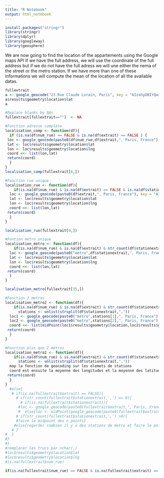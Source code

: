 ```yaml
---
title: "R Notebook"
output: html_notebook
---
```


```r
install.packages("stringr")
library(stringr)
library(dplyr)
library(googleway)
library(geosphere)
```

We are now going to find the location of the appartements using the Google maps API
If we have the full address, we will use the coordinate of the full address but if we do not have the full adress we will une either the nema of the street or the metro station. If we have more than one of these informations we will compute the mean of the location of all the available datas.
```r
fullextrait
a <- google_geocode("23 Rue Claude Lorain, Paris", key = "AIzaSyDBIYQwxvUVTn5GumtMtMZhXZtbyw7KPrM")
a$results$geometry$location$lat
a
```


```r
#Replace blanks by NAs
fullextrait[fullextrait==""]  <- NA

#Fonction adresse complète
localisation_comp <- function(df){
  if (is.na(df$num_rue) == FALSE & is.na(df$extrait) == FALSE ) {
 loc <- google_geocode(paste0(df$num_rue,df$extrait,", Paris, France"), key = "AIzaSyDBIYQwxvUVTn5GumtMtMZhXZtbyw7KPrM")
 lat <- loc$results$geometry$location$lat
 lon <- loc$results$geometry$location$lng
 coord <<- list(lon,lat)
 return(coord)
  }
}
localisation_comp(fullextrait[6,])

#Fonction rue unique 
localisation_rue <- function(df){
    if(is.na(df$num_rue) & is.na(df$extrait) == FALSE & is.na(df$stationextrait)){
  loc <- google_geocode(paste0(df$extrait,", Paris, France"), key = "AIzaSyDBIYQwxvUVTn5GumtMtMZhXZtbyw7KPrM")
  lat <- loc$results$geometry$location$lat
  lon <- loc$results$geometry$location$lng
  coord <<- list(lon,lat)
 return(coord)
  }
}

localisation_rue(fullextrait[9,])

#Fontion metro unique 
localisation_metro <- function(df){
    if(is.na(df$num_rue) & is.na(df$extrait) & str_count(df$stationextrait,',')==0){
  loc <- google_geocode(paste0("metro",df$stationextrait,", Paris, France"), key = "AIzaSyDBIYQwxvUVTn5GumtMtMZhXZtbyw7KPrM")
  lat <- loc$results$geometry$location$lat
  lon <- loc$results$geometry$location$lng
  coord <<- list(lon,lat)
 return(coord) 
  }
}

localisation_metro(fullextrait[35,])

#Fonction 2 metros
localisation_metro2 <- function(df){
    if(is.na(df$num_rue) & is.na(df$extrait) & str_count(df$stationextrait,',')==1){
      stations <- unlist(strsplit(df$stationextrait,","))
  loc1 <- google_geocode(paste0("metro",stations[1],", Paris, France"), key = "AIzaSyDBIYQwxvUVTn5GumtMtMZhXZtbyw7KPrM")
  loc2 <- google_geocode(paste0("metro",stations[2],", Paris, France"), key = "AIzaSyDBIYQwxvUVTn5GumtMtMZhXZtbyw7KPrM")
  coord <<- list(midPoint(loc1$results$geometry$location,loc2$results$geometry$location))
 return(coord) 
  }
}

#Fonction plus que 2 métros 
localisation_metro2 <- function(df){
    if(is.na(df$num_rue) & is.na(df$extrait) & str_count(df$stationextrait,',')>1){
      stations <- unlist(strsplit(df$stationextrait,","))
  map la fonction de geocoding sur les elemets de stations
  coord est ensuite la moyenne des longitudes et la moyenne des latitudes
 return(coord) 
  }
}
  #else{
   # if(is.na(fullextrait$extrait) == FALSE){
     # if(str_count(fullextrait$stationextrait,',') == 0){
       # if(is.na(fullextrait$stationextrait)){
      #loc <- google_geocode(paste0(fullextrait$extrait,", Paris, France"),key = "AIzaSyDBIYQwxvUVTn5GumtMtMZhXZtbyw7KPrM")}
      #  else{loc <- midPoint(google_geocode(paste0(fullextrait$extrait,", Paris, France"),key = "AIzaSyDBIYQwxvUVTn5GumtMtMZhXZtbyw7KPrM"),paste0(fullextrait$stationextrait,", Paris, France"),key = "AIzaSyDBIYQwxvUVTn5GumtMtMZhXZtbyw7KPrM")}
     # if(str_count(fullextrait$stationextrait,',') >0){
     #faire le midpoint des n points}
    #else{regarder combien il y a des stations de metro et faire le point}    
   # }
#  }
#}
#}
#remplacer les trucs par nchar(,)
#loc$results$geometry$location$lat
#loc$results$geometry$location$lng
#is.na(fullextrait$num_rue)
```

```r
if(is.na(fullextrait$num_rue) == FALSE & is.na(fullextrait$extrait) == FALSE ) {print("a")}
```

